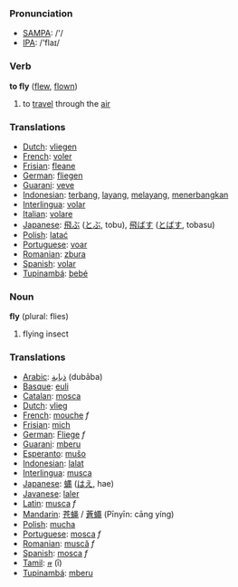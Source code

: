 === Pronunciation ===
*[[w:SAMPA|SAMPA]]: /'/
*[[w:IPA|IPA]]: /'flaɪ/

=== Verb ===

'''to fly''' ([[flew]], [[flown]])

# to [[travel]] through the [[air]]

=== Translations ===
*[[Dutch]]: [[vliegen]]
*[[French]]: [[voler]]
*[[Frisian]]: [[fleane]]
*[[German]]: [[fliegen]]
*[[Guarani]]: [[veve]]
*[[Indonesian]]: [[terbang]], [[layang]], [[layang|melayang]], [[terbang|menerbangkan]]
*[[Interlingua]]: [[volar]]
*[[Italian]]: [[volare]]
*[[Japanese]]: [[飛ぶ]] ([[とぶ]], tobu), [[飛ばす]] ([[とばす]], tobasu)
*[[Polish]]: [[latać]]
*[[Portuguese]]: [[voar]]
*[[Romanian]]: [[zbura]]
*[[Spanish]]: [[volar]]
*[[Tupinambá]]: [[bebé]]

=== Noun ===

'''fly''' (plural: flies)

# flying insect

=== Translations ===
*[[Arabic]]: [[ذبابة]] (dubāba)
*[[Basque]]: [[euli]]
*[[Catalan]]: [[mosca]]
*[[Dutch]]: [[vlieg]]
*[[French]]: [[mouche]] ''f''
*[[Frisian]]: [[mich]]
*[[German]]: [[Fliege]] ''f''
*[[Guarani]]: [[mberu]]
*[[Esperanto]]: [[muŝo]]
*[[Indonesian]]: [[lalat]]
*[[Interlingua]]: [[musca]]
*[[Japanese]]: [[蝿]] ([[はえ]], hae)
*[[Javanese]]: [[laler]]
*[[Latin]]: [[musca]] ''f''
*[[Mandarin]]: [[苍蝇]] / [[蒼蠅]] (Pīnyīn: cāng yíng)
*[[Polish]]: [[mucha]]
*[[Portuguese]]: [[mosca]] ''f''
*[[Romanian]]: [[muscă]] ''f''
*[[Spanish]]: [[mosca]] ''f''
*[[Tamil]]: [[ஈ]] (ī)
*[[Tupinambá]]: [[mberu]]